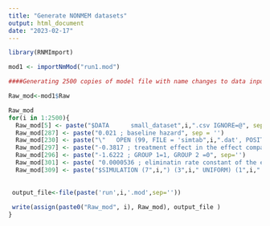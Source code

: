 ```yaml
---
title: "Generate NONMEM datasets"
output: html_document
date: "2023-02-17"
---
```


```r

library(RNMImport)

```

```r
mod1 <- importNmMod("run1.mod")
```
```r
####Generating 2500 copies of model file with name changes to data input file name ###"small_dataset(i).csv" and table output file name "simtab(i).csv"

Raw_mod<-mod1$Raw

Raw_mod
for(i in 1:2500){
  Raw_mod[5] <- paste("$DATA      small_dataset",i,".csv IGNORE=@", sep = '') 
  Raw_mod[287] <- paste("0.021 ; baseline hazard", sep = '')  
  Raw_mod[230] <- paste("\"   OPEN (99, FILE = 'simtab",i,".dat', POSITION='APPEND')", sep='')
  Raw_mod[297] <- paste("-0.3817 ; treatment effect in the effect compartment" , sep='' )
  Raw_mod[296] <- paste("-1.6222 ; GROUP 1=1, GROUP 2 =0", sep='') 
  Raw_mod[301] <- paste( "0.0000536 ; eliminatin rate constant of the effect compartment", sep = '')
  Raw_mod[309] <- paste("$SIMULATION (7",i,") (3",i," UNIFORM) (1",i," UNIFORM) ONLYSIM NSUB=1 ;", sep='' )
 
 
 output_file<-file(paste('run',i,'.mod',sep=''))
 
 write(assign(paste0("Raw_mod", i), Raw_mod), output_file )
}


```

